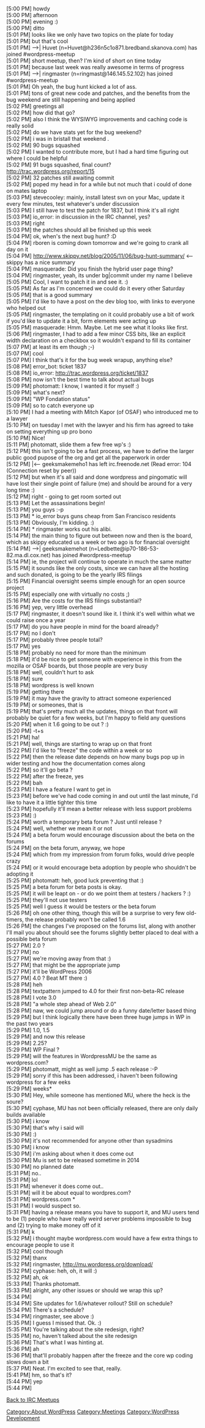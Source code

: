 <br />[5:00 PM] <photomatt> howdy
<br />[5:00 PM] <masquerade> afternoon
<br />[5:00 PM] <PotterSys> evening :)
<br />[5:00 PM] <Podz> ditto
<br />[5:01 PM] <photomatt> looks like we only have two topics on the plate for today
<br />[5:01 PM] <photomatt> but that's cool
<br />[5:01 PM] -->| Huvet (n=Huvet@h236n5c1o871.bredband.skanova.com) has joined #wordpress-meetup
<br />[5:01 PM] <io_error> short meetup, then? I'm kind of short on time today
<br />[5:01 PM] <photomatt> because last week was really awesome in terms of progress
<br />[5:01 PM] -->| ringmaster (n=ringmast@146.145.52.102) has joined #wordpress-meetup
<br />[5:01 PM] <io_error> Oh yeah, the bug hunt kicked a lot of ass.
<br />[5:01 PM] <photomatt> tons of great new code and patches, and the benefits from the bug weekend are still happening and being applied
<br />[5:02 PM] <coffee2code> greetings all
<br />[5:02 PM] <mumbles> how did that go?
<br />[5:02 PM] <photomatt> also I think the WYSIWYG improvements and caching code is really solid
<br />[5:02 PM] <photomatt> do we have stats yet for the bug weekend?
<br />[5:02 PM] <mumbles> i was in bristall that weekend . 
<br />[5:02 PM] <masquerade> 90 bugs squashed
<br />[5:02 PM] <stevecooley> I wanted to contribute more, but I had a hard time figuring out where I could be helpful
<br />[5:02 PM] <io_error> 91 bugs squashed, final count? http://trac.wordpress.org/report/15
<br />[5:02 PM] <masquerade> 32 patches still awaiting commit
<br />[5:02 PM] <mumbles> poped my head in for a while but not much that i could of done on mates laptop
<br />[5:03 PM] <io_error> stevecooley: mainly, install latest svn on your Mac, update it every few minutes, test whatever's under discussion
<br />[5:03 PM] <io_error> I still have to test the patch for 1837, but I think it's all right
<br />[5:03 PM] <stevecooley> io_error: in discussion in the IRC channel, yes?
<br />[5:03 PM] <io_error> right
<br />[5:03 PM] <photomatt> the patches should all be finished up this week
<br />[5:04 PM] <stevecooley> ok, when's the next bug hunt? :D
<br />[5:04 PM] <photomatt> rboren is coming down tomorrow and we're going to crank all day on it
<br />[5:04 PM] <masquerade> http://www.skippy.net/blog/2005/11/06/bug-hunt-summary/ <-- skippy has a nice summary
<br />[5:04 PM] <ringmaster> masquerade: Did you finish the hybrid user page thing?
<br />[5:04 PM] <masquerade> ringmaster, yeah, its under bg|commit under my name I believe
<br />[5:05 PM] <ringmaster> Cool, I want to patch it in and see it.  :)
<br />[5:05 PM] <io_error> As far as I'm concerned we could do it every other Saturday
<br />[5:05 PM] <photomatt> that is a good summary
<br />[5:05 PM] <photomatt> I'd like to have a post on the dev blog too, with links to everyone who helped out
<br />[5:05 PM] <masquerade> ringmaster, the templating on it could probably use a bit of work if you'd like to update it a bit, form elements were acting up
<br />[5:05 PM] <ringmaster> masquerade:  Hmm.  Maybe.  Let me see what it looks like first.  
<br />[5:06 PM] <masquerade> ringmaster, I had to add a few minor CSS bits, like an explicit width declaration on a checkbox so it wouldn't expand to fill its container
<br />[5:07 PM] <masquerade> at least its em though ;-)
<br />[5:07 PM] <photomatt> cool
<br />[5:07 PM] <photomatt> I think that's it for the bug week wrapup, anything else?
<br />[5:08 PM] <io_error> error_bot: ticket 1837
<br />[5:08 PM] <error_bot> io_error: http://trac.wordpress.org/ticket/1837
<br />[5:08 PM] <photomatt> now isn't the best time to talk about actual bugs
<br />[5:09 PM] <io_error> photomatt: I know, I wanted it for myself :)
<br />[5:09 PM] <io_error> what's next?
<br />[5:09 PM] <PotterSys> "WP Fondation status"
<br />[5:09 PM] <photomatt> so to catch everyone up
<br />[5:10 PM] <photomatt> I had a meeting with Mitch Kapor (of OSAF) who introduced me to a lawyer
<br />[5:10 PM] <photomatt> on tuesday I met with the lawyer and his firm has agreed to take on setting everything up pro bono
<br />[5:10 PM] <stevecooley> Nice!
<br />[5:11 PM] <Podz> photomatt, slide them a few free wp's :)
<br />[5:12 PM] <photomatt> this isn't going to be a fast process, we have to define the larger public good pupose of the org and get all the paperwork in order
<br />[5:12 PM] |<-- geeksmakemeho1 has left irc.freenode.net (Read error: 104 (Connection reset by peer))
<br />[5:12 PM] <photomatt> but when it's all said and done wordpress and pingomatic will have lost their single point of failure (me) and should be around for a very long time :)
<br />[5:12 PM] <mumbles> right - going to get room sorted out
<br />[5:13 PM] <ringmaster> Let the assassinations begin!
<br />[5:13 PM] <photomatt> you guys :-p
<br />[5:13 PM] * io_error buys guns cheap from San Francisco residents
<br />[5:13 PM] <ringmaster> Obviously, I'm kidding.  :)
<br />[5:14 PM] * ringmaster works out his alibi.
<br />[5:14 PM] <photomatt> the main thing to figure out between now and then is the board, which as skippy educated us a week or two ago is for financial oversight
<br />[5:14 PM] -->| geeksmakemehot (n=Ledbette@ip70-186-53-82.ma.dl.cox.net) has joined #wordpress-meetup
<br />[5:14 PM] <photomatt> ie, the project will continue to operate in much the same matter
<br />[5:15 PM] <photomatt> it sounds like the only costs, since we can have all the hosting and such donated, is going to be the yearly IRS filings
<br />[5:15 PM] <io_error> Financial oversight seems simple enough for an open source project
<br />[5:15 PM] <io_error> especially one with virtually no costs ;)
<br />[5:16 PM] <ringmaster> Are the costs for the IRS filings substantial?
<br />[5:16 PM] <photomatt> yep, very little overhead
<br />[5:17 PM] <photomatt> ringmaster, it doesn't sound like it. I think it's well within what we could raise once a year
<br />[5:17 PM] <stevecooley> do you have people in mind for the board already?
<br />[5:17 PM] <photomatt> no I don't
<br />[5:17 PM] <photomatt> probably three people total?
<br />[5:17 PM] <stevecooley> yes
<br />[5:18 PM] <stevecooley> probably no need for more than the minimum
<br />[5:18 PM] <photomatt> it'd be nice to get someone with experience in this from the mozilla or OSAF boards, but those people are very busy
<br />[5:18 PM] <stevecooley> well, couldn't hurt to ask
<br />[5:18 PM] <photomatt> sure
<br />[5:18 PM] <stevecooley> wordpress is well known
<br />[5:19 PM] <photomatt> getting there
<br />[5:19 PM] <stevecooley> it may have the gravity to attract someone experienced
<br />[5:19 PM] <stevecooley> or someones, that is
<br />[5:19 PM] <photomatt> that's pretty much all the updates, things on that front will probably be quiet for a few weeks, but I'm happy to field any questions
<br />[5:20 PM] <stevecooley> when it 1.6 going to be out ? :)
<br />[5:20 PM] <stevecooley> -t+s
<br />[5:21 PM] <photomatt> ha!
<br />[5:21 PM] <photomatt> well, things are starting to wrap up on that front
<br />[5:22 PM] <photomatt> I'd like to "freeze" the code within a week or so
<br />[5:22 PM] <photomatt> then the release date depends on how many bugs pop up in wider testing and how the documentation comes along
<br />[5:22 PM] <Podz> so it'll go beta ?
<br />[5:22 PM] <photomatt> after the freeze, yes
<br />[5:22 PM] <io_error> bah
<br />[5:23 PM] <io_error> I have a feature I want to get in
<br />[5:23 PM] <photomatt> before we've had code coming in and out until the last minute, I'd like to have it a little tighter this time
<br />[5:23 PM] <photomatt> hopefully it'll mean a better release with less support problems
<br />[5:23 PM] <io_error> :)
<br />[5:24 PM] <Podz> worth a temporary beta forum ? Just until release ?
<br />[5:24 PM] <photomatt> well, whether we mean it or not
<br />[5:24 PM] <photomatt> a beta forum would encourage discussion about the beta on the forums
<br />[5:24 PM] <io_error> on the beta forum, anyway, we hope
<br />[5:24 PM] <photomatt> which from my impression from forum folks, would drive people crazy
<br />[5:24 PM] <photomatt> or it would encourage beta adoption by people who shouldn't be adopting it
<br />[5:25 PM] <io_error> photomatt: heh, good luck preventing that :)
<br />[5:25 PM] <Podz> a beta forum for beta posts is okay.
<br />[5:25 PM] <Podz> it will be leapt on - or do we point them at testers / hackers ? :)
<br />[5:25 PM] <Podz> they'll not use testers
<br />[5:25 PM] <photomatt> well I guess it would be testers or the beta forum
<br />[5:26 PM] <photomatt> oh one other thing, though this will be a surprise to very few old-timers, the release probably won't be called 1.6
<br />[5:26 PM] <Podz> the changes I've proposed on the forums list, along with another I'll mail you about should see the forums slightly better placed to deal with a possible beta forum
<br />[5:27 PM] <Podz> 2.0 ?
<br />[5:27 PM] <io_error> no
<br />[5:27 PM] <io_error> we're moving away from that :)
<br />[5:27 PM] <photomatt> that might be the appropriate jump
<br />[5:27 PM] <io_error> it'll be WordPress 2006
<br />[5:27 PM] <Podz> 4.0 ? Beat MT there :)
<br />[5:28 PM] <photomatt> heh
<br />[5:28 PM] <photomatt> textpattern jumped to 4.0 for their first non-beta-RC release
<br />[5:28 PM] <masquerade> I vote 3.0
<br />[5:28 PM] <masquerade> "a whole step ahead of Web 2.0"
<br />[5:28 PM] <photomatt> naw, we could jump around or do a funny date/letter based thing
<br />[5:29 PM] <photomatt> but I think logically there have been three huge jumps in WP in the past two years
<br />[5:29 PM] <photomatt> 1.0, 1.5
<br />[5:29 PM] <photomatt> and now this release
<br />[5:29 PM] <io_error> 2.25?
<br />[5:29 PM] <Podz> WP Final ?
<br />[5:29 PM] <cyphase> will the features in WordpressMU be the same as wordpress.com?
<br />[5:29 PM] <masquerade> photomatt, might as well jump .5 each release :-P
<br />[5:29 PM] <cyphase> sorry if this has been addressed, i haven't been following wordpress for a few eeks
<br />[5:29 PM] <cyphase> weeks*
<br />[5:30 PM] <ringmaster> Hey, while someone has mentioned MU, where the heck is the soure?
<br />[5:30 PM] <photomatt> cyphase, MU has not been officially released, there are only daily builds available
<br />[5:30 PM] <cyphase> i know
<br />[5:30 PM] <cyphase> that's why i said will
<br />[5:30 PM] <cyphase> :)
<br />[5:30 PM] <photomatt> it's not recommended for anyone other than sysadmins
<br />[5:30 PM] <cyphase> i know
<br />[5:30 PM] <cyphase> i'm asking about when it does come out
<br />[5:30 PM] <io_error> Mu is set to be released sometime in 2014
<br />[5:30 PM] <photomatt> no planned date
<br />[5:31 PM] <cyphase> no..
<br />[5:31 PM] <cyphase> lol
<br />[5:31 PM] <cyphase> whenever it does come out..
<br />[5:31 PM] <cyphase> will it be about equal to wordpres.com?
<br />[5:31 PM] <cyphase> wordpress.com *
<br />[5:31 PM] <io_error> I would suspect so.
<br />[5:31 PM] <photomatt> having a release means you have to support it, and MU users tend to be (1) people who have really weird server problems impossible to bug and (2) trying to make money off of it
<br />[5:31 PM] <cyphase> k
<br />[5:32 PM] <cyphase> i thought maybe wordpress.com would have a few extra things to encourage people to use it
<br />[5:32 PM] <cyphase> cool though
<br />[5:32 PM] <cyphase> thanx
<br />[5:32 PM] <photomatt> ringmaster, http://mu.wordpress.org/download/
<br />[5:32 PM] <io_error> cyphase: heh, oh, it will :)
<br />[5:32 PM] <cyphase> ah, ok
<br />[5:33 PM] <ringmaster> Thanks photomatt.
<br />[5:33 PM] <photomatt> alright, any other issues or should we wrap this up?
<br />[5:34 PM] <io_error> </io_error>
<br />[5:34 PM] <ringmaster> Site updates for 1.6/whatever rollout?  Still on schedule?
<br />[5:34 PM] <io_error> There's a schedule?
<br />[5:34 PM] <photomatt> ringmaster, see above :)
<br />[5:35 PM] <ringmaster> I guess I missed that.  Ok.  :)
<br />[5:35 PM] <ringmaster> You're talking about the site redesign, right?
<br />[5:35 PM] <photomatt> no, haven't talked about the site redesign
<br />[5:36 PM] <ringmaster> That's what I was hinting at.
<br />[5:36 PM] <photomatt> ah
<br />[5:36 PM] <photomatt> that'll probably happen after the freeze and the core wp coding slows down a bit
<br />[5:37 PM] <ringmaster> Neat.  I'm excited to see that, really.
<br />[5:41 PM] <io_error> hm, so that's it?
<br />[5:44 PM] <photomatt> yep
<br />[5:44 PM] <photomatt> </meetup>

[[IRC Meetups|Back to IRC Meetups]]

[[Category:About WordPress]]
[[Category:Meetings]]
[[Category:WordPress Development]]